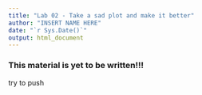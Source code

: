 ```yaml
---
title: "Lab 02 - Take a sad plot and make it better"
author: "INSERT NAME HERE"
date: "`r Sys.Date()`"
output: html_document
---
```


### This material is yet to be written!!!
try to push
